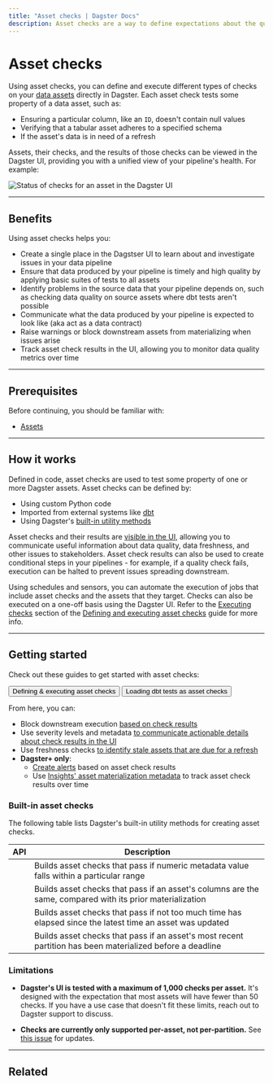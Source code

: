 ```yaml
---
title: "Asset checks | Dagster Docs"
description: Asset checks are a way to define expectations about the quality of your data.
---
```


# Asset checks

Using asset checks, you can define and execute different types of checks on your [data assets](/concepts/assets/software-defined-assets) directly in Dagster. Each asset check tests some property of a data asset, such as:

- Ensuring a particular column, like an `ID`, doesn't contain null values
- Verifying that a tabular asset adheres to a specified schema
- If the asset's data is in need of a refresh

Assets, their checks, and the results of those checks can be viewed in the Dagster UI, providing you with a unified view of your pipeline's health. For example:

<!-- ![Status of checks for an asset in the Dagster UI](/images/concepts/assets/asset-checks/asset-details-asset-checks-tab.png) -->

<Image
alt="Status of checks for an asset in the Dagster UI"
src="/images/concepts/assets/asset-checks/asset-details-asset-checks-tab.png"
width={1500}
height={802}
/>

---

## Benefits

Using asset checks helps you:

- Create a single place in the Dagstser UI to learn about and investigate issues in your data pipeline
- Ensure that data produced by your pipeline is timely and high quality by applying basic suites of tests to all assets
- Identify problems in the source data that your pipeline depends on, such as checking data quality on source assets where dbt tests aren't possible
- Communicate what the data produced by your pipeline is expected to look like (aka act as a data contract)
- Raise warnings or block downstream assets from materializing when issues arise
- Track asset check results in the UI, allowing you to monitor data quality metrics over time

---

## Prerequisites

Before continuing, you should be familiar with:

- [Assets](/concepts/assets/software-defined-assets)

---

## How it works

Defined in code, asset checks are used to test some property of one or more Dagster assets. Asset checks can be defined by:

- Using custom Python code
- Imported from external systems like [dbt](/integrations/dbt/reference#loading-dbt-tests-as-asset-checks)
- Using Dagster's [built-in utility methods](#built-in-asset-checks)

Asset checks and their results are [visible in the UI](/concepts/assets/asset-checks/define-execute-asset-checks#using-asset-check-results), allowing you to communicate useful information about data quality, data freshness, and other issues to stakeholders. Asset check results can also be used to create conditional steps in your pipelines - for example, if a quality check fails, execution can be halted to prevent issues spreading downstream.

Using schedules and sensors, you can automate the execution of jobs that include asset checks and the assets that they target. Checks can also be executed on a one-off basis using the Dagster UI. Refer to the [Executing checks](/concepts/assets/asset-checks/define-execute-asset-checks#executing-checks) section of the [Defining and executing asset checks](/concepts/assets/asset-checks/define-execute-asset-checks) guide for more info.

---

## Getting started

Check out these guides to get started with asset checks:

<div className="w-full inline-flex flex-col space-y-2 md:space-y-0 md:flex-row md:space-x-4">
  <Button link="/concepts/assets/asset-checks/define-execute-asset-checks">
    Defining & executing asset checks
  </Button>
  <Button link="/integrations/dbt/reference#loading-dbt-tests-as-asset-checks">
    Loading dbt tests as asset checks
  </Button>
</div>

From here, you can:

- Block downstream execution [based on check results](/concepts/assets/asset-checks/define-execute-asset-checks#blocking-downstream-assets)
- Use severity levels and metadata [to communicate actionable details about check results in the UI](/concepts/assets/asset-checks/define-execute-asset-checks#using-asset-check-results)
- Use freshness checks [to identify stale assets that are due for a refresh](/concepts/assets/asset-checks/checking-for-data-freshness)
- **Dagster+ only**:
  - [Create alerts](/dagster-plus/managing-deployments/alerts) based on asset check results
  - Use [Insights' asset materialization metadata](/dagster-plus/insights/asset-metadata) to track asset check results over time

### Built-in asset checks

The following table lists Dagster's built-in utility methods for creating asset checks.

| API                                                         | Description                                                                                               |
| ----------------------------------------------------------- | --------------------------------------------------------------------------------------------------------- |
| <PyObject object="build_metadata_bounds_checks" />          | Builds asset checks that pass if numeric metadata value falls within a particular range                   |
| <PyObject object="build_column_schema_change_checks" />     | Builds asset checks that pass if an asset's columns are the same, compared with its prior materialization |
| <PyObject object="build_last_update_freshness_checks" />    | Builds asset checks that pass if not too much time has elapsed since the latest time an asset was updated |
| <PyObject object="build_time_partition_freshness_checks" /> | Builds asset checks that pass if an asset's most recent partition has been materialized before a deadline |

### Limitations

- **Dagster's UI is tested with a maximum of 1,000 checks per asset.** It's designed with the expectation that most assets will have fewer than 50 checks. If you have a use case that doesn't fit these limits, reach out to Dagster support to discuss.

- **Checks are currently only supported per-asset, not per-partition.** See [this issue](https://github.com/dagster-io/dagster/issues/17005) for updates.

---

## Related

<ArticleList>
  <ArticleListItem
    href="/concepts/assets/software-defined-assets"
    title="Asset definitions"
  ></ArticleListItem>
  <ArticleListItem
    title="Asset checks API reference"
    href="/_apidocs/asset-checks"
  ></ArticleListItem>
  <ArticleListItem
    href="/concepts/automation/schedules"
    title="Schedules"
  ></ArticleListItem>
  <ArticleListItem
    href="/concepts/partitions-schedules-sensors/sensors"
    title="Sensors"
  ></ArticleListItem>
</ArticleList>

